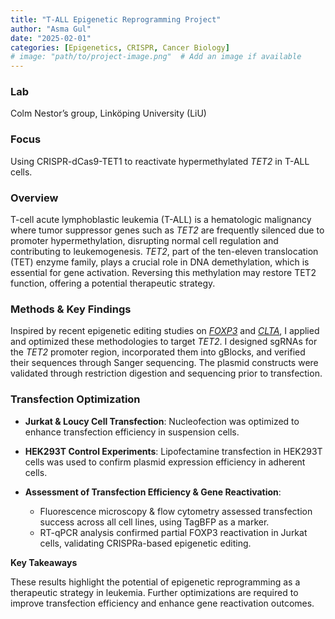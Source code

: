 ```yaml
---
title: "T‐ALL Epigenetic Reprogramming Project"
author: "Asma Gul"
date: "2025-02-01"
categories: [Epigenetics, CRISPR, Cancer Biology]
# image: "path/to/project-image.png"  # Add an image if available
---
```


### Lab

Colm Nestor's group, Linköping University (LiU)

### Focus

Using CRISPR-dCas9-TET1 to reactivate hypermethylated *TET2* in T-ALL cells.

### Overview

T-cell acute lymphoblastic leukemia (T-ALL) is a hematologic malignancy where tumor suppressor genes such as *TET2* are frequently silenced due to promoter hypermethylation, disrupting normal cell regulation and contributing to leukemogenesis. *TET2*, part of the ten-eleven translocation (TET) enzyme family, plays a crucial role in DNA demethylation, which is essential for gene activation. Reversing this methylation may restore TET2 function, offering a potential therapeutic strategy.

### Methods & Key Findings

Inspired by recent epigenetic editing studies on [*FOXP3*](https://doi.org/10.1016/j.cellimm.2021.104471) and [*CLTA*](https://doi.org/10.1016/j.cell.2021.03.025), I applied and optimized these methodologies to target *TET2*. I designed sgRNAs for the *TET2* promoter region, incorporated them into gBlocks, and verified their sequences through Sanger sequencing. The plasmid constructs were validated through restriction digestion and sequencing prior to transfection.

### Transfection Optimization

- **Jurkat & Loucy Cell Transfection**:
Nucleofection was optimized to enhance transfection efficiency in suspension cells.

- **HEK293T Control Experiments**:
Lipofectamine transfection in HEK293T cells was used to confirm plasmid expression efficiency in adherent cells.

- **Assessment of Transfection Efficiency & Gene Reactivation**: 
    - Fluorescence microscopy & flow cytometry assessed transfection success across all cell lines, using TagBFP as a marker. 
    - RT-qPCR analysis confirmed partial FOXP3 reactivation in Jurkat cells, validating CRISPRa-based epigenetic editing. 

**Key Takeaways**

These results highlight the potential of epigenetic reprogramming as a therapeutic strategy in leukemia. Further optimizations are required to improve transfection efficiency and enhance gene reactivation outcomes. 